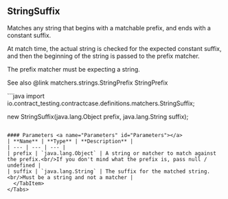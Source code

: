 
## StringSuffix

Matches any string that begins with a matchable prefix, and ends with a constant suffix.

At match time, the actual string is checked for the expected constant suffix,
and then the beginning of the string is passed to the prefix matcher.

The prefix matcher must be expecting a string.

See also @link matchers.strings.StringPrefix StringPrefix

<Tabs groupId="language">
  <TabItem value="java" label="Java">
```java
import io.contract_testing.contractcase.definitions.matchers.StringSuffix;

new StringSuffix(java.lang.Object prefix, java.lang.String suffix);
```

#### Parameters <a name="Parameters" id="Parameters"></a>
| **Name** | **Type** | **Description** |
| --- | --- | --- |
| prefix | `java.lang.Object` | A string or matcher to match against the prefix.<br/>If you don't mind what the prefix is, pass null / undefined |
| suffix | `java.lang.String` | The suffix for the matched string.<br/>Must be a string and not a matcher |
  </TabItem>
</Tabs>
